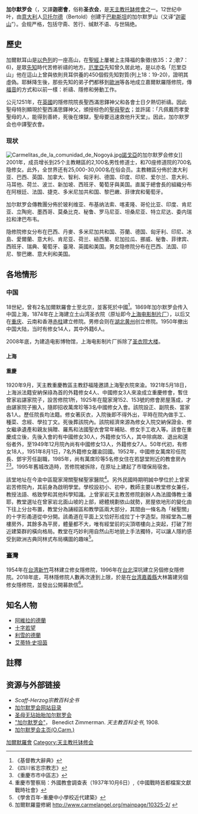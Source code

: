 {{Infobox organization
|name         = 加爾默羅山聖母瑪利亞兄弟修會<br>Order of the Brothers of the Blessed Virgin Mary of Mount Carmel
|image        = Coat of arms of the Carmelite order (simple).svg
|size         = 160px
|abbreviation = 加尔默罗会<br>（Order of Carmelites；O.Carm.）
|motto        = ''Zelo zelatus sum pro Domino Deo exercituum''<br> ("With zeal have I been zealous for the Lord God of hosts")
|formation    = 12世紀末期
|headquarters =	[[義大利|義大利]][[羅馬|羅馬]]喬凡尼蘭薩街
|type         = {{link-en|天主教修會|Catholic religious order|羅馬天主教修會}}
|leader_title = 總會長
|leader_name  = 總主教弗蘭多·米蘭·羅梅諾神父<br>（Most Rev. Fr. Fernando Millán Romeral）
|website      = [http://www.ocarm.org/ www.ocarm.org]
}}
'''加尔默罗会'''（{{lang-la|'''Ordo fratrum Beatæ Virginis Mariæ de monte Carmelo'''}}，又譯'''迦密會'''，俗称'''圣衣会'''，是[[天主教|天主教]][[托缽修會|托缽修會]]之一。12世纪中叶，由[[意大利|意大利]]人[[贝托尔德|贝托尔德]]（Bertold）创建于[[巴勒斯坦|巴勒斯坦]]的加尔默罗山（又译“[[迦密山|迦密山]]”）。会规严格，包括守斋、苦行、缄默不语、与世隔绝。

==歷史==
加爾默耳山是[[以色列|以色列]]的一座高山，在[[聖經|聖經]]上屢被上主降福的象徵(依35：2 ;歌7：6)，是眾[[先知|先知]]時代苦修祈禱的地方。[[厄里亞|厄里亞]]先知曾久居此地，是以亦名「厄里亞山」他在這山上曾與依則貝耳供養的450個假先知對質(列上18：19-20)，證明其虛偽。耶穌降生後，那些先知的弟子們都移到[[歐洲|歐洲]]等各地成立嘉爾默羅隱修院，傳[[福音|福音]]的方式和以前一樣：祈禱、隱修和勞動工作。

公元1251年，在[[英國|英國]]的隱修院院長聖西滿思鐸神父和各會士日夕熱切祈禱。因此聖母特別顯現於聖西滿思鐸神父，頒授棕色的[[聖母聖衣|聖母聖衣]]；並許諾：「凡佩戴而孝愛聖母的人，能得到善終，死後在煉獄，聖母要迅速救他升天堂」。因此，加尔默罗会也中譯聖衣會。

=== 现状 ===
[[File:Carmelitas_de_la_comunidad_de_Nogoyá.jpg|thumb]][[諾戈亞|諾戈亞]]的加尔默罗会修女]]
2001年，成员增长到25个主教轄區的2,100名男性修道士，和70座修道院的700名隐修女。此外，全世界还有25,000-30,000名在俗会员。主教轄區分佈於澳大利亚、巴西、英国、加拿大、智利、匈牙利、德国、印度、印尼、爱尔兰、意大利、马耳他、荷兰、波兰、新加坡、西班牙、葡萄牙與美国。直属于總會長的組織分布在阿根廷、法国、捷克、多米尼加共和国、黎巴嫩、菲律宾和葡萄牙。

加尔默罗会傳教團分佈於玻利维亚、布基纳法索、喀麦隆、哥伦比亚、印度、肯尼亚、立陶宛、墨西哥、莫桑比克、秘鲁、罗马尼亚、坦桑尼亚、特立尼达、委内瑞拉和津巴布韦。

隐修院修女分布在巴西、丹麥、多米尼加共和国、芬蘭、德国、匈牙利、印尼、冰島、愛爾蘭、意大利、肯尼亚、荷兰、紐西蘭、尼加拉瓜、挪威、秘鲁、菲律宾、西班牙、瑞典、葡萄牙、臺灣、英國和美国。男女隐修院分布在巴西、法国、印尼、黎巴嫩、意大利和美国。

== 各地情形 ==
=== 中国 ===
18世紀，曾有2名加爾默羅會士至北京，並客死於中國<ref>《基督教大辭典》</ref>。1869年加尔默罗会传入中国上海，1874年在上海建立土山湾圣衣院（原址即今[[上海电影制片厂|上海电影制片厂]]），以后又在[[重庆|重庆]]、云南和香港[[赤柱|赤柱]]建立修院。男修会则在[[湖北|湖北]][[黄州|黄州]]创立修院。1950年撤出中国大陆，当时有修女14人，其中外籍6人。

2008年底，为建造电影博物馆，上海电影制片厂拆除了[[加尔默罗会圣若瑟圣衣院|圣衣院大楼]]。

==== 上海 ====
{{main|加尔默罗会圣若瑟圣衣院}}

==== 重慶 ====
1920年9月，天主教重慶教區主教舒福隆邀請上海聖衣院來渝。1921年5月18日，上海派法籍安納保祿為首的外籍修女4人、中國修女3人來渝成立重慶修會，暫住曾家岩諶家院子，設苦修院1所，1925年在龍家灣152、153號的修會房屋落成，才由諶家院子搬入，隨即招收萬席珍等3名中國修女入會。該院設正、副院長、當家各1人。歷任院長均法籍。修女著灰衣，入院後即不得外出，平時在院內做手工、種菜、念經、學拉丁文。死後葬該院內。該院經濟來源為修女入院交納保證金、修女繼承遺產和親友捐贈、羅馬和法國聖衣會常年補貼、修女手工收入等。該會在重慶成立後，先後入會的有中國修女30人，外籍修女15人，其中除病故、退出和還俗者外，至1949年12月院內尚有中國修女13人，外籍修女7人。50年代初，有修女18人，1951年8月1日，7名外籍修女離渝回國。1952年，中國修女萬席珍任院長、鄧宇芳任副職，1985年，尚有萬席珍等5名修女住在若瑟堂附近的教會房內<ref>《四川省志宗教志》</ref><ref>《重慶市市中區志》</ref>。1995年舊城改造時，苦修院被拆除，在原址上建起了市環保局宿舍。

該堂地址在今渝中區龍家灣關聖梯聖家醫院<ref>重慶市警察局：外國教會調查表（1937年10月6日）,《中國戰時首都檔案文獻戰時社會》</ref>。另外民國時期明誠中學位於上曾家岩苦修院內，其前身為啟明學堂。學校設初小、初中，教師主要以教堂修女兼任，教授法語、格致學和其他科學知識。上曾家岩天主教苦修院創辦人為法國傳教士潘耶，教堂選址在曾家岩北面山坡的上部，總體規劃依山就勢，房屋依地形的變化由下往上分台布置，教堂分為誦經區和教學區兩大部分，其間由一條名為「梯聖關」的十字形甬道從中分開。該甬道在平面上又恰好形成拉丁十字造型。除經堂為二層樓房外，其餘多為平房，體量都不大，唯有經堂前的尖頂塔樓向上突起，打破了附近建築群的橫向格局。教堂在巧妙利用自然山形地貌上手法獨特，可以讓人隱約感受到歐洲古典同林式布局構圖的趣味<ref>《學舍百年-重慶中小學校近代建築》</ref>。

=== 臺灣 ===
1954年在[[台湾|台湾]][[新竹市|新竹]]芎林建立修女隱修院，1996年在[[新北市|台北]]深坑建立另個修女隱修院。2018年底，芎林隱修院人數再次達到上限，於是在[[台湾|台湾]][[嘉義縣|嘉義縣]]大林籌建另個修女隱修院，並發出公開募款信<ref>加爾默羅靈修網 http://www.carmelangel.org/mainpage/10325-2/ {{Wayback|url=http://www.carmelangel.org/mainpage/10325-2/ |date=20181121120338 }}</ref>。

== 知名人物 ==
* [[阿維拉的德蘭|阿維拉的德蘭]]
* [[十字若望|十字若望]]
* [[利雪的德蘭|利雪的德蘭]]
* [[艾蒂特·史坦茵|艾蒂特·史坦茵]]

==註釋==
{{reflist}}
== 资源与外部链接 ==
{{Commonscat|Carmelites}}
* ''Scaff-Herzog宗教百科全书''
* [http://carmelites.info/ 加尔默罗会网站目录]{{Wayback|url=http://carmelites.info/ |date=20110821050644 }}
* [https://web.archive.org/web/20170613085925/http://cmicongregation.org/ 圣母无玷始胎加尔默罗会]
* [http://www.newadvent.org/cathen/03354a.htm "加尔默罗会"]{{Wayback|url=http://www.newadvent.org/cathen/03354a.htm |date=20000816080821 }}， Benedict Zimmerman. ''天主教百科全书'', 1908.
* [http://www.ocarm.org/eng/index.php 加尔默罗会主页(O.Carm.)]{{Wayback|url=http://www.ocarm.org/eng/index.php |date=20060809225013 }}

{{天主教}}
{{Authority control}}
[[Category:加爾默羅會|]]
[[Category:天主教托钵修会|Category:天主教托钵修会]]